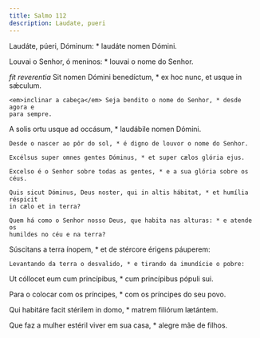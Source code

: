 ```yaml
---
title: Salmo 112
description: Laudate, pueri
---
```


<div class="side-by-side not-content">

Laudáte, púeri, Dóminum: \* laudáte nomen Dómini.</span>

Louvai o Senhor, ó meninos: \* louvai o nome do Senhor.

  <span>
    <em>fit reverentia</em> Sit nomen Dómini benedíctum, * ex hoc nunc, et usque
    in sǽculum.
 
    <em>inclinar a cabeça</em> Seja bendito o nome do Senhor, * desde agora e
    para sempre.

A solis ortu usque ad occásum, \* laudábile nomen Dómini.

    Desde o nascer ao pôr do sol, * é digno de louvor o nome do Senhor.

    Excélsus super omnes gentes Dóminus, * et super cælos glória ejus.

    Excelso é o Senhor sobre todas as gentes, * e a sua glória sobre os céus.

    Quis sicut Dóminus, Deus noster, qui in altis hábitat, * et humília réspicit
    in cælo et in terra?

    Quem há como o Senhor nosso Deus, que habita nas alturas: * e atende os
    humildes no céu e na terra?

Súscitans a terra ínopem, \* et de stércore érigens páuperem:

    Levantando da terra o desvalido, * e tirando da imundície o pobre:

Ut cóllocet eum cum princípibus, \* cum princípibus pópuli sui.</span>

Para o colocar com os príncipes, \* com os príncipes do seu povo.

Qui habitáre facit stérilem in domo, \* matrem filiórum lætántem.

  <span>
    Que faz a mulher estéril viver em sua casa, * alegre mãe de filhos.

</div>
